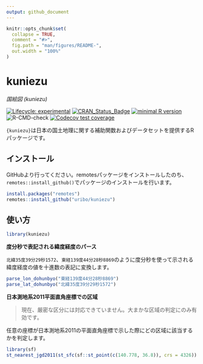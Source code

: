 ```yaml
---
output: github_document
---
```


<!-- README.md is generated from README.Rmd. Please edit that file -->

```r
knitr::opts_chunk$set(
  collapse = TRUE,
  comment = "#>",
  fig.path = "man/figures/README-",
  out.width = "100%"
)
```

# kuniezu

*国絵図 (kuniezu)*

<!-- badges: start -->
[![Lifecycle: experimental](https://img.shields.io/badge/lifecycle-experimental-orange.svg)](https://www.tidyverse.org/lifecycle/#experimental) [![CRAN\_Status\_Badge](http://www.r-pkg.org/badges/version/kuniezu)](https://cran.r-project.org/package=kuniezu)
[![minimal R version](https://img.shields.io/badge/R%3E%3D-3.3.0-blue.svg)](https://cran.r-project.org/)
![R-CMD-check](https://github.com/uribo/kuniezu/workflows/R-CMD-check/badge.svg)
[![Codecov test coverage](https://codecov.io/gh/uribo/kuniezu/branch/master/graph/badge.svg)](https://codecov.io/gh/uribo/kuniezu?branch=master)
<!-- badges: end -->

`{kuniezu}`は日本の国土地理に関する補助関数およびデータセットを提供するRパッケージです。

## インストール

GitHubより行ってください。remotesパッケージをインストールしたのち、`remotes::install_github()`でパッケージのインストールを行います。

``` r
install.packages("remotes")
remotes::install_github("uribo/kuniezu")
```

## 使い方

```r
library(kuniezu)
```

**度分秒で表記される緯度経度のパース**

`北緯35度39分29秒1572`、`東経139度44分28秒8869`のように度分秒を使って示される緯度経度の値を十進数の表記に変換します。

```r
parse_lon_dohunbyo("東経139度44分28秒8869")
parse_lat_dohunbyo("北緯35度39分29秒1572")
```


**日本測地系2011平面直角座標での区域**

> 現在、厳密な区分には対応できていません。大まかな区域の判定にのみ有効です。

任意の座標が日本測地系2011の平面直角座標で示した際にどの区域に該当するかを判定します。

```r
library(sf)
st_nearest_jgd2011(st_sfc(sf::st_point(c(140.778, 36.8)), crs = 4326))
```
